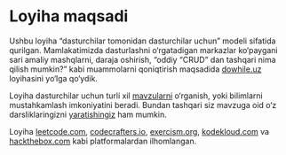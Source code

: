 # Loyiha maqsadi

Ushbu loyiha “dasturchilar tomonidan dasturchilar uchun” modeli sifatida qurilgan.
Mamlakatimizda dasturlashni o‘rgatadigan markazlar ko‘paygani sari amaliy mashqlarni, daraja oshirish,
“oddiy “CRUD” dan tashqari nima qilish mumkin?” kabi muammolarni qoniqtirish maqsadida [dowhile.uz](/) loyihasini yo‘lga qo‘ydik.


Loyiha dasturchilar uchun turli xil [mavzularni](/topics) o‘rganish, yoki bilimlarni mustahkamlash imkoniyatini beradi.
Bundan tashqari siz mavzuga oid o‘z darsliklaringizni [yaratishingiz](/editor) ham mumkin. 


Loyiha [leetcode.com](https://leetcode.com), [codecrafters.io](https://codecrafters.io/), [exercism.org](https://exercism.org/),
[kodekloud.com](https://kodekloud.com/) va [hackthebox.com](https://www.hackthebox.com/) kabi platformalardan ilhomlangan.
